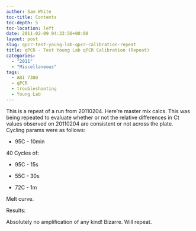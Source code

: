 ```yaml
---
author: Sam White
toc-title: Contents
toc-depth: 5
toc-location: left
date: 2011-02-09 04:33:50+00:00
layout: post
slug: qpcr-test-young-lab-qpcr-calibration-repeat
title: qPCR - Test Young Lab qPCR Calibration (Repeat)
categories:
  - "2011"
  - "Miscellaneous"
tags:
  - ABI 7300
  - qPCR
  - troubleshooting
  - Young Lab
---
```


This is a repeat of a run from 20110204. Here're master mix calcs. This was being repeated to evaluate whether or not the relative differences in Ct values observed on 20110204 are consistent or not across the plate. Cycling params were as follows:




    
  * 95C - 10min



40 Cycles of:


    
  * 95C - 15s

    
  * 55C - 30s

    
  * 72C - 1m



Melt curve.

Results:

Absolutely no amplification of any kind! Bizarre. Will repeat.
